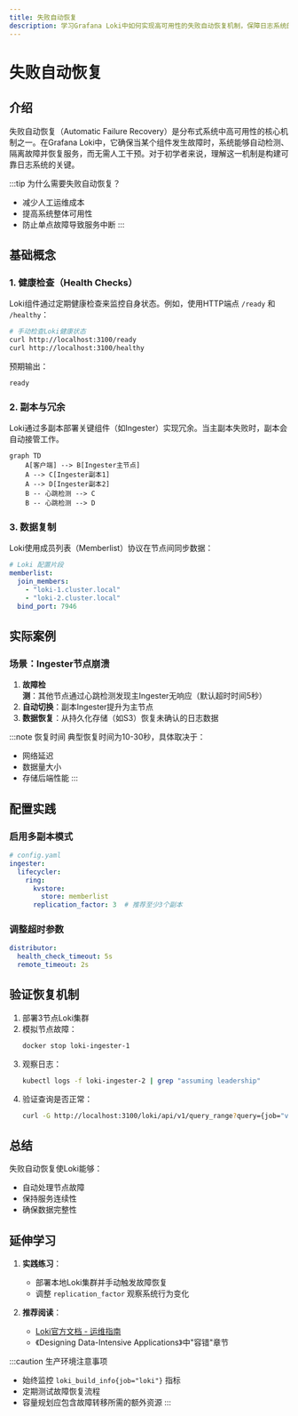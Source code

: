 ```yaml
---
title: 失败自动恢复
description: 学习Grafana Loki中如何实现高可用性的失败自动恢复机制，保障日志系统的持续运行。
---
```


# 失败自动恢复

## 介绍

失败自动恢复（Automatic Failure Recovery）是分布式系统中高可用性的核心机制之一。在Grafana Loki中，它确保当某个组件发生故障时，系统能够自动检测、隔离故障并恢复服务，而无需人工干预。对于初学者来说，理解这一机制是构建可靠日志系统的关键。

:::tip 为什么需要失败自动恢复？
- 减少人工运维成本
- 提高系统整体可用性
- 防止单点故障导致服务中断
:::

## 基础概念

### 1. 健康检查（Health Checks）

Loki组件通过定期健康检查来监控自身状态。例如，使用HTTP端点 `/ready` 和 `/healthy`：

```bash
# 手动检查Loki健康状态
curl http://localhost:3100/ready
curl http://localhost:3100/healthy
```

预期输出：
```
ready
```

### 2. 副本与冗余

Loki通过多副本部署关键组件（如Ingester）实现冗余。当主副本失败时，副本会自动接管工作。

```mermaid
graph TD
    A[客户端] --> B[Ingester主节点]
    A --> C[Ingester副本1]
    A --> D[Ingester副本2]
    B -- 心跳检测 --> C
    B -- 心跳检测 --> D
```

### 3. 数据复制

Loki使用成员列表（Memberlist）协议在节点间同步数据：

```yaml
# Loki 配置片段
memberlist:
  join_members:
    - "loki-1.cluster.local"
    - "loki-2.cluster.local"
  bind_port: 7946
```

## 实际案例

### 场景：Ingester节点崩溃

1. **故障检测**：其他节点通过心跳检测发现主Ingester无响应（默认超时时间5秒）
2. **自动切换**：副本Ingester提升为主节点
3. **数据恢复**：从持久化存储（如S3）恢复未确认的日志数据

:::note 恢复时间
典型恢复时间为10-30秒，具体取决于：
- 网络延迟
- 数据量大小
- 存储后端性能
:::

## 配置实践

### 启用多副本模式

```yaml
# config.yaml
ingester:
  lifecycler:
    ring:
      kvstore:
        store: memberlist
      replication_factor: 3  # 推荐至少3个副本
```

### 调整超时参数

```yaml
distributor:
  health_check_timeout: 5s
  remote_timeout: 2s
```

## 验证恢复机制

1. 部署3节点Loki集群
2. 模拟节点故障：
   ```bash
   docker stop loki-ingester-1
   ```
3. 观察日志：
   ```bash
   kubectl logs -f loki-ingester-2 | grep "assuming leadership"
   ```
4. 验证查询是否正常：
   ```bash
   curl -G http://localhost:3100/loki/api/v1/query_range?query={job="varlogs"}
   ```

## 总结

失败自动恢复使Loki能够：
- 自动处理节点故障
- 保持服务连续性
- 确保数据完整性

## 延伸学习

1. **实践练习**：
   - 部署本地Loki集群并手动触发故障恢复
   - 调整 `replication_factor` 观察系统行为变化

2. **推荐阅读**：
   - [Loki官方文档 - 运维指南](https://grafana.com/docs/loki/latest/operations/)
   - 《Designing Data-Intensive Applications》中"容错"章节

:::caution 生产环境注意事项
- 始终监控 `loki_build_info{job="loki"}` 指标
- 定期测试故障恢复流程
- 容量规划应包含故障转移所需的额外资源
:::